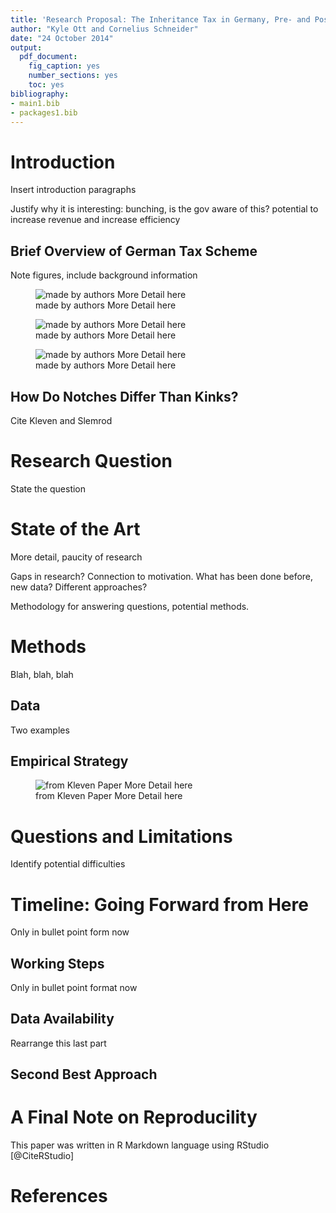 ```yaml
---
title: 'Research Proposal: The Inheritance Tax in Germany, Pre- and Post-Notched Taxation'
author: "Kyle Ott and Cornelius Schneider"
date: "24 October 2014"
output:
  pdf_document:
    fig_caption: yes
    number_sections: yes
    toc: yes
bibliography:
- main1.bib
- packages1.bib
---
```




# Introduction

Insert introduction paragraphs

Justify why it is interesting:
bunching, is the gov aware of this? potential to increase revenue and increase efficiency

## Brief Overview of German Tax Scheme

Note figures, include background information

![made by authors More Detail here](Figures/pre2009taxscheme.png)

![made by authors More Detail here](Figures/2009taxscheme.png)

![made by authors More Detail here](Figures/post2009taxscheme.png)

## How Do Notches Differ Than Kinks?

Cite Kleven and Slemrod

# Research Question

State the question 

# State of the Art

More detail, paucity of research

Gaps in research? Connection to motivation. What has been done before, new data? Different approaches?

Methodology for answering questions, potential methods.

# Methods

Blah, blah, blah

## Data

Two examples

## Empirical Strategy

![from Kleven Paper More Detail here](Figures/kleven2012notch_page22.png)

# Questions and Limitations

Identify potential difficulties

# Timeline: Going Forward from Here

Only in bullet point form now

## Working Steps

Only in bullet point format now

## Data Availability

Rearrange this last part

## Second Best Approach

# A Final Note on Reproducility

This paper was written in R Markdown language using RStudio [@CiteRStudio]

# References


